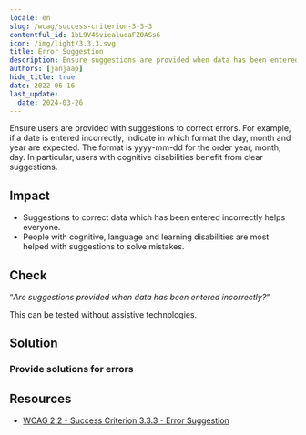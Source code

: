 ```yaml
---
locale: en
slug: /wcag/success-criterion-3-3-3
contentful_id: 1bL9V4SviealuoaFZ0ASs6
icon: /img/light/3.3.3.svg
title: Error Suggestion
description: Ensure suggestions are provided when data has been entered incorrectly.
authors: [janjaap]
hide_title: true
date: 2022-06-16
last_update:
  date: 2024-03-26
---
```


<Hero
  title="Error Suggestion"
  image="/img/light/3.3.3.svg"
  alt="WCAG 3.3.3 icon"
  prefix="Success Criterion 3.3.3"
  suffix="Level AA"
/>

Ensure users are provided with suggestions to correct errors. For example, if a date is entered incorrectly, indicate in which format the day, month and year are expected. The format is yyyy-mm-dd for the order year, month, day. In particular, users with cognitive disabilities benefit from clear suggestions.

## Impact

- Suggestions to correct data which has been entered incorrectly helps everyone.
- People with cognitive, language and learning disabilities are most helped with suggestions to solve mistakes.

## Check

“*Are suggestions provided when data has been entered incorrectly?*“

This can be tested without assistive technologies.

## Solution

### Provide solutions for errors

<CodeSample id="input-errors" locale="en"/>

## Resources

- [WCAG 2.2 - Success Criterion 3.3.3 - Error Suggestion](https://www.w3.org/TR/WCAG22/#error-suggestion)
